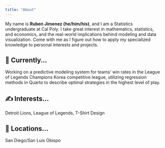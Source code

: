 ```yaml
---
title: "About"
---
```


My name is **Ruben Jimenez (he/him/his)**, and I am a Statistics undergraduate at Cal Poly. I take great interest in mathematics, statistics, and economics, and the real-world implications behind modeling and data visualization. Come with me as I figure out how to apply my specialized knowledge to personal interests and projects.

## 🔭 Currently... 
Working on a predictive modeling system for teams' win rates in the League of Legends Champions Korea competitive league, utilizing regression methods in Quarto to describe optimal strategies in the highest level of play.

## ✍  Interests... 
Detroit Lions, League of Legends, T-Shirt Design

## 📍 Locations...
San Diego/San Luis Obispo